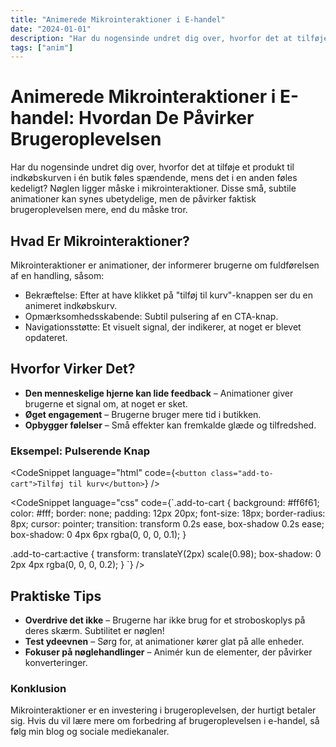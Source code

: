 ```yaml
---
title: "Animerede Mikrointeraktioner i E-handel"
date: "2024-01-01"
description: "Har du nogensinde undret dig over, hvorfor det at tilføje et produkt til indkøbskurven i én butik føles spændende, mens det i en anden føles kedeligt? Nøglen ligger måske i mikrointeraktioner. Disse små, subtile animationer kan synes ubetydelige, men de påvirker faktisk brugeroplevelsen mere, end du måske tror."
tags: ["anim"]
---
```


# Animerede Mikrointeraktioner i E-handel: Hvordan De Påvirker Brugeroplevelsen

Har du nogensinde undret dig over, hvorfor det at tilføje et produkt til indkøbskurven i én butik føles spændende, mens det i en anden føles kedeligt? Nøglen ligger måske i mikrointeraktioner. Disse små, subtile animationer kan synes ubetydelige, men de påvirker faktisk brugeroplevelsen mere, end du måske tror.

## Hvad Er Mikrointeraktioner?

Mikrointeraktioner er animationer, der informerer brugerne om fuldførelsen af en handling, såsom:

-   Bekræftelse: Efter at have klikket på "tilføj til kurv"-knappen ser du en animeret indkøbskurv.
-   Opmærksomhedsskabende: Subtil pulsering af en CTA-knap.
-   Navigationsstøtte: Et visuelt signal, der indikerer, at noget er blevet opdateret.

## Hvorfor Virker Det?

-   **Den menneskelige hjerne kan lide feedback** – Animationer giver brugerne et signal om, at noget er sket.
-   **Øget engagement** – Brugerne bruger mere tid i butikken.
-   **Opbygger følelser** – Små effekter kan fremkalde glæde og tilfredshed.

### Eksempel: Pulserende Knap

<CodeSnippet
    language="html"
    code={`<button class="add-to-cart">Tilføj til kurv</button>`}
/>

<CodeSnippet
    language="css"
    code={`.add-to-cart {
    background: #ff6f61;
    color: #fff;
    border: none;
    padding: 12px 20px;
    font-size: 18px;
    border-radius: 8px;
    cursor: pointer;
    transition: transform 0.2s ease, box-shadow 0.2s ease;
    box-shadow: 0 4px 6px rgba(0, 0, 0, 0.1);
}

.add-to-cart:active {
transform: translateY(2px) scale(0.98);
box-shadow: 0 2px 4px rgba(0, 0, 0, 0.2);
}
`}
/>

## Praktiske Tips

-   **Overdrive det ikke** – Brugerne har ikke brug for et stroboskoplys på deres skærm. Subtilitet er nøglen!
-   **Test ydeevnen** – Sørg for, at animationer kører glat på alle enheder.
-   **Fokuser på nøglehandlinger** – Animér kun de elementer, der påvirker konverteringer.

### Konklusion

Mikrointeraktioner er en investering i brugeroplevelsen, der hurtigt betaler sig. Hvis du vil lære mere om forbedring af brugeroplevelsen i e-handel, så følg min blog og sociale mediekanaler.
